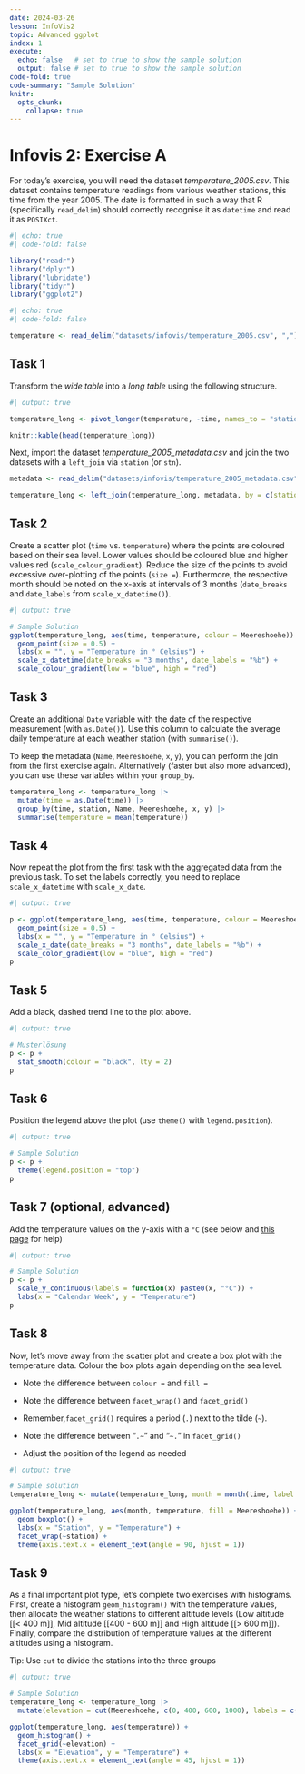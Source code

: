 ```yaml
---
date: 2024-03-26
lesson: InfoVis2
topic: Advanced ggplot
index: 1
execute:
  echo: false   # set to true to show the sample solution
  output: false # set to true to show the sample solution
code-fold: true
code-summary: "Sample Solution"
knitr:
  opts_chunk:
    collapse: true
---
```


# Infovis 2: Exercise A

For today’s exercise, you will need the dataset *temperature_2005.csv*. This dataset contains temperature readings from various weather stations, this time from the year 2005. The date is formatted in such a way that R (specifically `read_delim`) should correctly recognise it as `datetime` and read it as `POSIXct`.

```r
#| echo: true
#| code-fold: false

library("readr")
library("dplyr")
library("lubridate")
library("tidyr")
library("ggplot2")
```

```r
#| echo: true
#| code-fold: false

temperature <- read_delim("datasets/infovis/temperature_2005.csv", ",")
```

## Task 1

Transform the *wide table* into a *long table* using the following structure.

```r
#| output: true

temperature_long <- pivot_longer(temperature, -time, names_to = "station", values_to = "temperature")

knitr::kable(head(temperature_long))
```

Next, import the dataset *temperature_2005_metadata.csv* and join the two datasets with a `left_join` via `station` (or `stn`).

```r
metadata <- read_delim("datasets/infovis/temperature_2005_metadata.csv", ",")

temperature_long <- left_join(temperature_long, metadata, by = c(station = "stn"))
```

## Task 2

Create a scatter plot (`time` vs. `temperature`) where the points are coloured based on their sea level. Lower values should be coloured blue and higher values red (`scale_colour_gradient`). Reduce the size of the points to avoid excessive over-plotting of the points (`size =`). Furthermore, the respective month should be noted on the x-axis at intervals of 3 months (`date_breaks` and `date_labels` from `scale_x_datetime()`).

```r
#| output: true

# Sample Solution
ggplot(temperature_long, aes(time, temperature, colour = Meereshoehe)) +
  geom_point(size = 0.5) +
  labs(x = "", y = "Temperature in ° Celsius") +
  scale_x_datetime(date_breaks = "3 months", date_labels = "%b") +
  scale_colour_gradient(low = "blue", high = "red")
```

## Task 3

Create an additional `Date` variable with the date of the respective measurement (with `as.Date()`). Use this column to calculate the average daily temperature at each weather station (with `summarise()`).

To keep the metadata (`Name`, `Meereshoehe`, `x`, `y`), you can perform the join from the first exercise again. Alternatively (faster but also more advanced), you can use these variables within your `group_by`.

```r
temperature_long <- temperature_long |>
  mutate(time = as.Date(time)) |>
  group_by(time, station, Name, Meereshoehe, x, y) |>
  summarise(temperature = mean(temperature))
```

## Task 4

Now repeat the plot from the first task with the aggregated data from the previous task. To set the labels correctly, you need to replace `scale_x_datetime` with `scale_x_date`.

```r
#| output: true

p <- ggplot(temperature_long, aes(time, temperature, colour = Meereshoehe)) +
  geom_point(size = 0.5) +
  labs(x = "", y = "Temperature in ° Celsius") +
  scale_x_date(date_breaks = "3 months", date_labels = "%b") +
  scale_color_gradient(low = "blue", high = "red")
p
```

## Task 5

Add a black, dashed trend line to the plot above.

```r
#| output: true

# Musterlösung
p <- p +
  stat_smooth(colour = "black", lty = 2)
p
```

## Task 6

Position the legend above the plot (use `theme()` with `legend.position`).

```r
#| output: true

# Sample Solution
p <- p +
  theme(legend.position = "top")
p
```

## Task 7 (optional, advanced)

Add the temperature values on the y-axis with a `°C` (see below and [this page](https://stackoverflow.com/a/35967126/4139249) for help)

```r
#| output: true

# Sample Solution
p <- p +
  scale_y_continuous(labels = function(x) paste0(x, "°C")) +
  labs(x = "Calendar Week", y = "Temperature")
p
```

## Task 8

Now, let's move away from the scatter plot and create a box plot with the temperature data. Colour the box plots again depending on the sea level.

- Note the difference between `colour =` and `fill =`
- Note the difference between `facet_wrap()` and `facet_grid()`
- Remember,` facet_grid()` requires a period (`.`) next to the tilde (`~`).

- Note the difference between "`.~`" and "`~.`" in `facet_grid()`
- Adjust the position of the legend as needed

```r
#| output: true

# Sample solution
temperature_long <- mutate(temperature_long, month = month(time, label = T, abbr = F))

ggplot(temperature_long, aes(month, temperature, fill = Meereshoehe)) +
  geom_boxplot() +
  labs(x = "Station", y = "Temperature") +
  facet_wrap(~station) +
  theme(axis.text.x = element_text(angle = 90, hjust = 1))
```

## Task 9

As a final important plot type, let’s complete two exercises with histograms. First, create a histogram `geom_histogram()` with the temperature values, then allocate the weather stations to different altitude levels (Low altitude [[< 400 m]], Mid altitude [[400 - 600 m]] and High altitude [[> 600 m]]). Finally, compare the distribution of temperature values at the different altitudes using a histogram.

Tip: Use `cut` to divide the stations into the three groups

```r
#| output: true

# Sample Solution
temperature_long <- temperature_long |>
  mutate(elevation = cut(Meereshoehe, c(0, 400, 600, 1000), labels = c("Low Altitude", "Mid Altitude", "High Altitude")))

ggplot(temperature_long, aes(temperature)) +
  geom_histogram() +
  facet_grid(~elevation) +
  labs(x = "Elevation", y = "Temperature") +
  theme(axis.text.x = element_text(angle = 45, hjust = 1))
```
